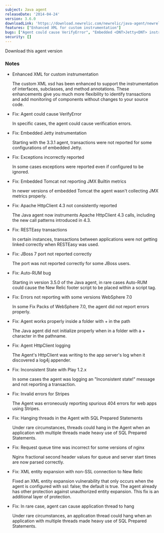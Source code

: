 ```yaml
---
subject: Java agent
releaseDate: '2014-04-24'
version: 3.6.0
downloadLink: 'https://download.newrelic.com/newrelic/java-agent/newrelic-agent/3.6.0/'
features: ["Enhanced XML for custom instrumentation"]
bugs: ["Agent could cause VerifyError", "Embedded <DNT>Jetty<DNT> instrumentation", "Exceptions incorrectly reported", "Embedded <DNT>Tomcat</DNT> not reporting JMX Builtin metrics", "Apache HttpClient 4.3 not consistently reported", "RESTEasy transactions", "JBoss 7 port not reported correctly", "Auto-RUM bug", "Errors not reporting with some versions WebSphere 7.0", "Agent works properly inside a folder with + in the path", "Agent HttpClient logging", "Inconsistent State with Play 1.2.x", "Invalid errors for Stripes", "Hanging threads in the Agent with SQL Prepared Statements", "Request queue time was incorrect for some versions of nginx", "XML entity expansion with non-SSL connection to New Relic", "Agent can cause application thread to hang"]
security: []
---
```

<ButtonGroup>
  <ButtonLink
    role="button"
    to="https://download.newrelic.com/newrelic/java-agent/newrelic-agent/3.6.0/"
    variant="primary"
  >
    Download this agent version
  </ButtonLink>
</ButtonGroup>

### Notes

* Enhanced XML for custom instrumentation

  The custom XML xsd has been enhanced to support the instrumentation of interfaces, subclasses, and method annotations. These enhancements give you much more flexibility to identify transactions and add monitoring of components without changes to your source code.
* Fix: Agent could cause VerifyError

  In specific cases, the agent could cause verification errors.
* Fix: Embedded <DNT>Jetty<DNT> instrumentation

  Starting with the 3.3.1 agent, transactions were not reported for some configurations of embedded <DNT>Jetty<DNT>.
* Fix: Exceptions incorrectly reported

  In some cases exceptions were reported even if configured to be ignored.
* Fix: Embedded <DNT>Tomcat</DNT> not reporting JMX Builtin metrics

  In newer versions of embedded <DNT>Tomcat</DNT> the agent wasn't collecting JMX metrics properly.
* Fix: Apache HttpClient 4.3 not consistently reported

  The Java agent now instruments Apache HttpClient 4.3 calls, including the new call patterns introduced in 4.3.
* Fix: RESTEasy transactions

  In certain instances, transactions between applications were not getting linked correctly when RESTEasy was used.
* Fix: JBoss 7 port not reported correctly

  The port was not reported correctly for some JBoss users.
* Fix: Auto-RUM bug

  Starting in version 3.5.0 of the Java agent, in rare cases Auto-RUM could cause the New Relic footer script to be placed within a script tag.
* Fix: Errors not reporting with some versions WebSphere 7.0

  In some Fix Packs of WebSphere 7.0, the agent did not report errors properly.
* Fix: Agent works properly inside a folder with + in the path

  The Java agent did not initialize properly when in a folder with a + character in the pathname.
* Fix: Agent HttpClient logging

  The Agent's HttpClient was writing to the app server's log when it discovered a log4j appender.
* Fix: Inconsistent State with Play 1.2.x

  In some cases the agent was logging an "Inconsistent state!" message and not reporting a transaction.
* Fix: Invalid errors for Stripes

  The Agent was erroneously reporting spurious 404 errors for web apps using Stripes.
* Fix: Hanging threads in the Agent with SQL Prepared Statements

  Under rare circumstances, threads could hang in the Agent when an application with multiple threads made heavy use of SQL Prepared Statements.
* Fix: Request queue time was incorrect for some versions of nginx

  Nginx fractional second header values for queue and server start times are now parsed correctly.
* Fix: XML entity expansion with non-SSL connection to New Relic

  Fixed an XML entity expansion vulnerability that only occurs when the agent is configured with ssl: false; the default is true. The agent already has other protection against unauthorized entity expansion. This fix is an additional layer of protection.
* Fix: In rare case, agent can cause application thread to hang

  Under rare circumstances, an application thread could hang when an application with multiple threads made heavy use of SQL Prepared Statements.
